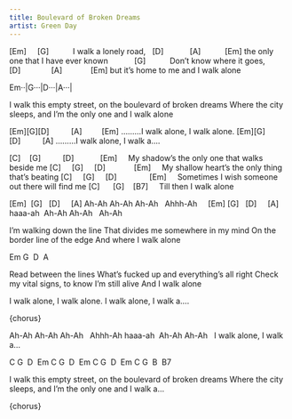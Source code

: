 ```yaml
---
title: Boulevard of Broken Dreams
artist: Green Day
---
```


[Em]     [G]          
I walk a lonely road, 
  [D]            [A]           [Em]
the only one that I have ever known
           [G]           
Don't know where it goes,
[D]              [A]             [Em]
but it's home to me and I walk alone

:::{.song-grid}
Em··|G···|D···|A···| 
:::

I walk this empty street, 
on the boulevard of broken dreams
Where the city sleeps, 
and I'm the only one and I walk alone


[Em][G][D]          [A]         [Em]
.........I walk alone, I walk alone.
[Em][G][D]          [A]
.........I walk alone, I walk a....


:::{.song-chorus}
[C]    [G]          [D]            [Em]
    My shadow's the only one that walks beside me
[C]     [G]     [D]             [Em]
    My shallow heart's the only thing that's beating
[C]     [G]     [D]               [Em]
    Sometimes I wish someone out there will find me
[C]      [G]    [B7]
    Till then I walk alone
:::


[Em]  [G]   [D]     [A]
Ah-Ah Ah-Ah Ah-Ah   Ahhh-Ah
    [Em] [G]   [D]     [A]
haaa-ah  Ah-Ah Ah-Ah   Ah-Ah


I'm walking down the line
That divides me somewhere in my mind
On the border line of the edge
And where I walk alone

:::{.song-grid}
Em G  D  A
:::

Read between the lines
What's fucked up and everything's all right
Check my vital signs, to know I'm still alive
And I walk alone


I walk alone, I walk alone.
I walk alone, I walk a....


{chorus}


Ah-Ah Ah-Ah Ah-Ah   Ahhh-Ah
haaa-ah  Ah-Ah Ah-Ah  
I walk alone, I walk a...


:::{.song-grid}
 C G  D  Em 
 C G  D  Em 
 C G  D  Em 
 C G  B  B7 
:::


I walk this empty street, 
on the boulevard of broken dreams
Where the city sleeps, 
and I'm the only one and I walk a...


{chorus}


